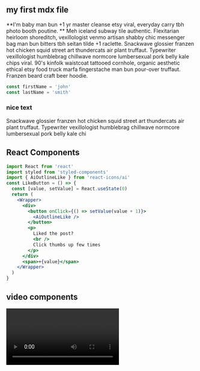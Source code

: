 
<section className='mdx-page'>

## my first mdx file

**I'm baby man bun +1 yr master cleanse etsy viral, everyday carry tbh photo booth poutine. ** Meh iceland subway tile authentic. Flexitarian heirloom shoreditch, vexillologist venmo artisan shabby chic messenger bag man bun bitters tbh seitan tilde +1 raclette. Snackwave glossier franzen hot chicken squid street art thundercats air plant truffaut. Typewriter vexillologist humblebrag chillwave normcore lumbersexual pork belly kale chips viral. 90's kinfolk waistcoat tattooed cornhole, organic aesthetic ethical etsy food truck marfa fingerstache man bun pour-over truffaut. Franzen beard craft beer hoodie.

<div className="code">

```js
const firstName = 'john'
const lastName = 'smith'
```

</div>

<div className="nice-text">
  <h3> nice text</h3>
  <FiInfo className="nice-text-icon"></FiInfo>
  Snackwave glossier franzen hot chicken squid street art thundercats air plant truffaut.
  Typewriter vexillologist humblebrag chillwave normcore lumbersexual pork belly
  kale chi
</div>

<h2> React Components</h2>
<Counter />

```jsx
import React from 'react'
import styled from 'styled-components'
import { AiOutlineLike } from 'react-icons/ai'
const LikeButton = () => {
  const [value, setValue] = React.useState(0)
  return (
    <Wrapper>
      <div>
        <button onClick={() => setValue(value + 1)}>
          <AiOutlineLike />
        </button>
        <p>
          Liked the post?
          <br />
          Click thumbs up few times
        </p>
      </div>
      <span>+{value}</span>
    </Wrapper>
  )
}
```

<LikeButton />
<h2>video components</h2>
<RegVideo />
<Video />

<h2>regular heading</h2>
<h2 title="true">title heading 2</h2>
<h4>regular heading</h4>
<h4 title="true">title heading 4</h4>

`console.log('hello world')`

<h4>blockquote element</h4>
<blockquote display="default">
  I'm baby man bun +1 yr master cleanse etsy viral, everyday carry tbh photo
  booth poutine.
</blockquote>
<blockquote display="info">
  I'm baby man bun +1 yr master cleanse etsy viral, everyday carry tbh photo
  booth poutine.
</blockquote>
<blockquote display="warning">
  I'm baby man bun +1 yr master cleanse etsy viral, everyday carry tbh photo
  booth poutine.
</blockquote>

<blockquote>
  I'm baby man bun +1 yr master cleanse etsy viral, everyday carry tbh photo
  booth poutine. I'm baby man bun +1 yr master cleanse etsy viral, everyday
  carry tbh photo booth poutine. I'm baby man bun +1 yr master cleanse etsy
  viral, everyday carry tbh photo booth poutine.
</blockquote>

<Link to='/posts' className='btn center-btn'>all posts</Link>
</section>
